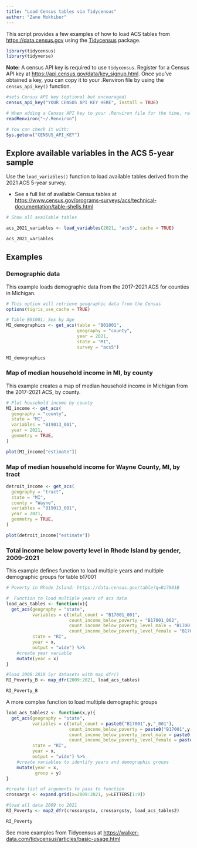 ```yaml
---
title: "Load Census tables via Tidycensus"
author: "Zane Mokhiber"
---
```


This script provides a few examples of how to load ACS tables from <https://data.census.gov> using the [Tidycensus](https://walker-data.com/tidycensus/index.html) package.

```r
library(tidycensus)
library(tidyverse)
```

**Note:** A census API key is required to use `tidycensus`. Register for a Census API key at <https://api.census.gov/data/key_signup.html>. Once you've obtained a key, you can copy it to your .Renviron file by using the `census_api_key()` function.

```r

#sets Census API key (optional but encouraged)
census_api_key("YOUR CENSUS API KEY HERE", install = TRUE)

# When adding a Census API key to your .Renviron file for the time, reload your environment so you can use the key without restarting R.
readRenviron("~/.Renviron")

# You can check it with:
Sys.getenv("CENSUS_API_KEY")
```

## Explore available variables in the ACS 5-year sample

Use the `load_variables()` function to load available tables derived from the 2021 ACS 5-year survey.

-   See a full list of available Census tables at <https://www.census.gov/programs-surveys/acs/technical-documentation/table-shells.html>

```r
# Show all available tables

acs_2021_variables <- load_variables(2021, "acs5", cache = TRUE)

acs_2021_variables
```

## Examples

### Demographic data

This example loads demographic data from the 2017-2021 ACS for counties in Michigan.

```r

# This option will retrieve geographic data from the Census
options(tigris_use_cache = TRUE)

# Table B01001: Sex by Age
MI_demographics <- get_acs(table = "B01001",
                           geography = "county",
                           year = 2021,
                           state = "MI",
                           survey = "acs5")

MI_demographics

```

### Map of median household income in MI, by county

This example creates a map of median household income in Michigan from the 2017-2021 ACS, by county.

```r

# Plot household income by county
MI_income <- get_acs(
  geography = "county", 
  state = "MI",
  variables = "B19013_001",
  year = 2021,
  geometry = TRUE,
)

plot(MI_income["estimate"])

```

### Map of median household income for Wayne County, MI, by tract

```r

detroit_income <- get_acs(
  geography = "tract", 
  state = "MI",
  county = "Wayne",
  variables = "B19013_001",
  year = 2021,
  geometry = TRUE,
)

plot(detroit_income["estimate"])

```

### Total income below poverty level in Rhode Island by gender, 2009--2021

This example defines function to load multiple years and multiple demographic groups for table b17001

```r

# Poverty in Rhode Island: https://data.census.gov/table?q=B17001B

#  Function to load multiple years of acs data
load_acs_tables <- function(x){
  get_acs(geography = "state", 
          variables = c(total_count = "B17001_001",  
                        count_income_below_poverty = "B17001_002",  
                        count_income_below_poverty_level_male = "B17001_003",  
                        count_income_below_poverty_level_female = "B17001_017"), 
          state = "RI", 
          year = x, 
          output = "wide") %>% 
    #create year variable
    mutate(year = x)
}

#load 2009:2018 5yr datasets with map_dfr()
RI_Poverty_B <- map_dfr(2009:2021, load_acs_tables)

RI_Poverty_B

```

A more complex function to load multiple demographic groups

```r

load_acs_tables2 <- function(x,y){
  get_acs(geography = "state", 
          variables = c(total_count = paste0("B17001",y,"_001"),  
                        count_income_below_poverty = paste0("B17001",y,"_002"),  
                        count_income_below_poverty_level_male = paste0("B17001",y,"_003"),  
                        count_income_below_poverty_level_female = paste0("B17001",y,"_017")), 
          state = "RI", 
          year = x, 
          output = "wide") %>% 
    #create variables to identify years and demographic groups
    mutate(year = x,
           group = y)
}

#create list of arguments to pass to function
crossargs <- expand.grid(x=2009:2021, y=LETTERS[1:9])

#load all data 2009 to 2021
RI_Poverty <- map2_dfr(crossargs$x, crossargs$y, load_acs_tables2)

RI_Poverty

```

See more examples from Tidycensus at <https://walker-data.com/tidycensus/articles/basic-usage.html>
